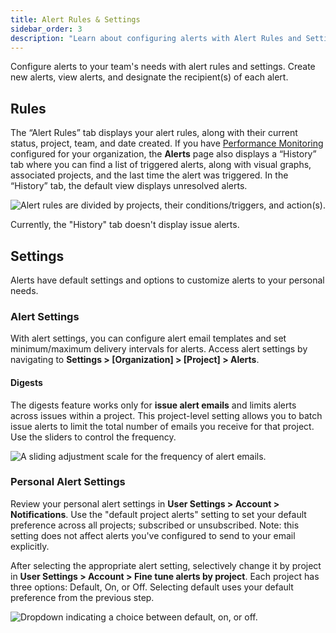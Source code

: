 ```yaml
---
title: Alert Rules & Settings
sidebar_order: 3
description: "Learn about configuring alerts with Alert Rules and Settings."
---
```


Configure alerts to your team's needs with alert rules and settings. Create new alerts, view alerts, and designate the recipient(s) of each alert.

## Rules

The “Alert Rules” tab displays your alert rules, along with their current status, project, team, and date created. If you have [Performance Monitoring](/product/performance/) configured for your organization, the **Alerts** page also displays a “History” tab where you can find a list of triggered alerts, along with visual graphs, associated projects, and the last time the alert was triggered. In the “History” tab, the default view displays unresolved alerts.

![Alert rules are divided by projects, their conditions/triggers, and action(s).](alert-list.png)

<Note>

Currently, the "History" tab doesn't display issue alerts.

</Note>

## Settings

Alerts have default settings and options to customize alerts to your personal needs.

### Alert Settings

With alert settings, you can configure alert email templates and set minimum/maximum delivery intervals for alerts. Access alert settings by navigating to **Settings > [Organization] > [Project] > Alerts**.

#### Digests

The digests feature works only for **issue alert emails** and limits alerts across issues within a project. This project-level setting allows you to batch issue alerts to limit the total number of emails you receive for that project. Use the sliders to control the frequency.

![A sliding adjustment scale for the frequency of alert emails.](alert_digest.png)

### Personal Alert Settings

Review your personal alert settings in **User Settings > Account > Notifications**. Use the "default project alerts" setting to set your default preference across all projects; subscribed or unsubscribed. Note: this setting does not affect alerts you've configured to send to your email explicitly.

After selecting the appropriate alert setting, selectively change it by project in **User Settings > Account > Fine tune alerts by project**. Each project has three options: Default, On, or Off. Selecting default uses your default preference from the previous step.

![Dropdown indicating a choice between default, on, or off.](specific_project_alert.png)
